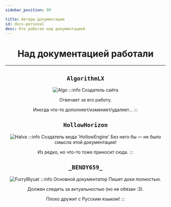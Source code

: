 ```yaml
---
sidebar_position: 99

title: Авторы документации
id: docs-personal
desc: Кто работал над документацией
---
```



<div align="center">

# Над документацией работали

---

<Tabs>
<TabItem value="algo" label="AlgorithmLX" attributes={{className: style.algo}}>

## `AlgorithmLX`
    
![Algo](@site/static/img/doc/chrs/AlgorithmLX.png "Это AlgorithmLX")
:::info Создатель сайта
    
Отвечает за его работу.
    
Иногда что-то дополняет/изменяет/удаляет...
:::

</TabItem>
<TabItem value="halva" label="HollowHorizon" attributes={{className: style.halva}}>

## `HollowHorizon`
    
![Halva](@site/static/img/doc/chrs/HollowHorizon.png)
:::info Создатель мода 'HollowEngine'
Без него бы — не было смысла этой документации!
    
Из редко, но что-то тоже приносит сюда.
:::
    
</TabItem>
<TabItem value="bendy659" label="_BENDY659_" attributes={{className: style.bendy}}>

## `_BENDY659_`
    
![FurryBlyuat](@site/static/img/doc/chrs/_BENDY659_.png)
:::info Основной документатор
Пишет доки полностью.
    
Должен следить за актуальностью (но не обязан :З).
    
Плохо дружит с Русским языком!
:::

</TabItem>
</Tabs>

</div>
